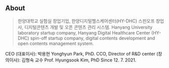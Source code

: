 ## About

> 한양대학교 실험실 창업기업, 한양디지털헬스케어센터(HY-DHC) 스핀오프 창업사, 디지털콘텐츠 개발 및 오픈 콘텐츠 관리 시스템.
> Hanyang University laboratory startup company, Hanyang Digital Healthcare Center (HY-DHC) spin-off startup company, digital contents development and open contents management system.

CEO (대표이사): 박용현 Yonghyun Park, PhD.
CCO, Director of R&D center (창의이사): 김형숙 교수 Prof. Hyungsook Kim, PhD
Since 12. 7. 2021.
